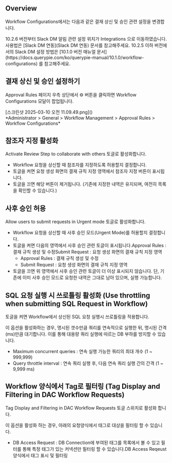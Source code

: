 
## Overview
Workflow Configurations에서는 다음과 같은 결재 상신 및 승인 관련 설정을 변경합니다.

<Callout type="info">
10.2.6 버전부터 Slack DM 알림 관련 설정 위치가 Integrations 으로 이동하였습니다. 사용법은 [Slack DM 연동](Slack DM 연동) 문서를 참고해주세요. 
10.2.5 이하 버전에서의 Slack DM 설정 방법은 [10.1.0 버전 매뉴얼 문서](https://docs.querypie.com/ko/querypie-manual/10.1.0/workflow-configurations) 를 참고해주세요. 
</Callout>

## 결재 상신 및 승인 설정하기
Approval Rules 페이지 우측 상단에서 ⚙️ 버튼을 클릭하면 Workflow Configurations 모달이 팝업됩니다.

<p align="center">
<div>[스크린샷 2025-03-10 오전 11.09.49.png]()</div>
*Administrator &gt; General &gt; Workflow Management &gt; Approval Rules &gt; Workflow Configurations*
</p>

## 참조자 지정 활성화
Activate Review Step to collaborate with others 토글로 활성화합니다.

* Workflow 요청을 상신할 때 참조자를 지정하도록 허용할지 결정합니다.
* 토글을 켜면 요청 생성 화면의 결재 규칙 지정 영역에서 참조자 지정 버튼이 표시됩니다.
* 토글을 끄면 해당 버튼이 제거됩니다. (기존에 지정한 내역은 유지되며, 여전히 목록을 확인할 수 있습니다.)

## 사후 승인 허용
Allow users to submit requests in Urgent mode 토글로 활성화합니다.

* Workflow 요청을 상신할 때 사후 승인 모드(Urgent Mode)를 허용할지 결정합니다.
* 토글을 켜면 다음의 영역에서 사후 승인 관련 토글이 표시됩니다.Approval Rules : 결재 규칙 생성 및 수정Submit Request : 요청 생성 화면의 결재 규칙 지정 영역
  * Approval Rules : 결재 규칙 생성 및 수정
  * Submit Request : 요청 생성 화면의 결재 규칙 지정 영역
* 토글을 끄면 위 영역에서 사후 승인 관련 토글이 더 이상 표시되지 않습니다. 단, 기존에 이미 사후 승인 모드로 요청한 내역은 그대로 남아 있으며, 실행 가능합니다.

## SQL 요청 실행 시 쓰로틀링 활성화 (Use throttling when submitting SQL Request in Workflow)
토글을 켜면 Workflow에서 상신된 SQL 요청 실행시 쓰로틀링을 적용합니다.

이 옵션을 활성화하는 경우, 명시된 갯수만큼 쿼리를 연속적으로 실행한 뒤, 명시된 간격(ms)만큼 대기합니다. 이를 통해 대용량 쿼리 실행에 따르는 DB 부하를 방지할 수 있습니다.

* Maximum concurrent queries : 연속 실행 가능한 쿼리의 최대 개수 (1 ~ 999,999)
* Query throttle interval : 연속 쿼리 실행 후, 다음 연속 쿼리 실행 간의 간격 (1 ~ 9,999 ms)

## Workflow 양식에서 Tag로 필터링 (Tag Display and Filtering in DAC Workflow Requests)
Tag Display and Filtering in DAC Workflow Requests 토글 스위치로 활성화 합니다.

이 옵션을 활성화 하는 경우, 아래의 요청양식에서 태그로 대상을 필터링 할 수 있습니다.

* DB Access Request  : DB Connection에 부여된 태그를 목록에서 볼 수 있고 필터를 통해 특정 태그가 있는 커넥션만 필터링 할 수 있습니다.DB Access Reqeust 양식에서 태그 표시 및 필터링

